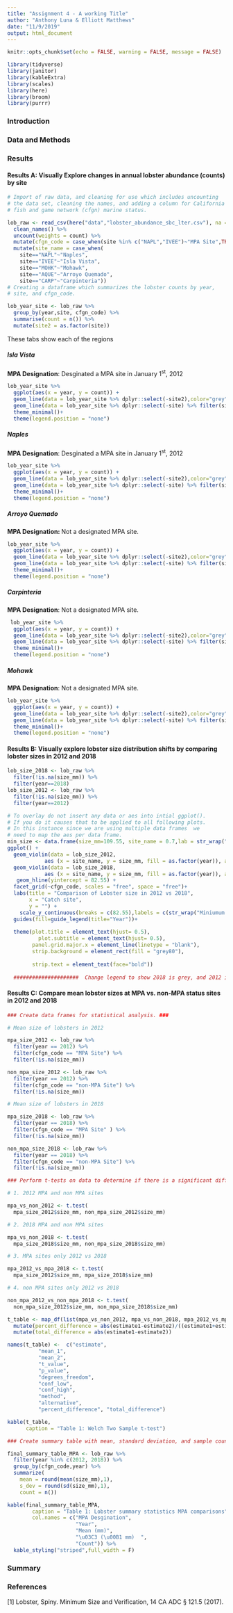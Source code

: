 ```yaml
---
title: "Assignment 4 - A working Title"
author: "Anthony Luna & Elliott Matthews"
date: "11/9/2019"
output: html_document
---
```


```r
knitr::opts_chunk$set(echo = FALSE, warning = FALSE, message = FALSE)
```
```r
library(tidyverse)
library(janitor)
library(kableExtra)
library(scales)
library(here)
library(broom)
library(purrr)
```

### Introduction

### Data and Methods

### Results

#### Results A: Visually Explore changes in annual lobster abundance (counts) by site {.tabset}

```r
# Import of raw data, and cleaning for use which includes uncounting
# the data set, cleaning the names, and adding a column for California
# fish and game network (cfgn) marine status.

lob_raw <- read_csv(here("data","lobster_abundance_sbc_lter.csv"), na = "-99999") %>% 
  clean_names() %>% 
  uncount(weights = count) %>% 
  mutate(cfgn_code = case_when(site %in% c("NAPL","IVEE")~"MPA Site",TRUE~"non-MPA Site")) %>% 
  mutate(site_name = case_when(
    site=="NAPL"~"Naples",
    site=="IVEE"~"Isla Vista",
    site=="MOHK"~"Mohawk",
    site=="AQUE"~"Arroyo Quemado",
    site=="CARP"~"Carpinteria"))
# Creating a dataframe which summarizes the lobster counts by year, 
# site, and cfgn_code.

lob_year_site <- lob_raw %>% 
  group_by(year,site, cfgn_code) %>% 
  summarise(count = n()) %>% 
  mutate(site2 = as.factor(site))


```

These tabs show each of the regions

##### Isla Vista

**MPA Designation**: Desginated a MPA site in January 1^st^, 2012

```r
lob_year_site %>% 
  ggplot(aes(x = year, y = count)) +
  geom_line(data = lob_year_site %>% dplyr::select(-site2),color="grey", aes(group=site)) +
  geom_line(data = lob_year_site %>% dplyr::select(-site) %>% filter(site2 == "IVEE"),color="#CC60A8",size=1.2) +
  theme_minimal()+
  theme(legend.position = "none")
```

##### Naples

**MPA Designation**: Desginated a MPA site in January 1^st^, 2012

```r
lob_year_site %>% 
  ggplot(aes(x = year, y = count)) +
  geom_line(data = lob_year_site %>% dplyr::select(-site2),color="grey", aes(group=site)) +
  geom_line(data = lob_year_site %>% dplyr::select(-site) %>% filter(site2 == "NAPL"),color="#CC60A8",size=1.2) +
  theme_minimal()+
  theme(legend.position = "none")
```

##### Arroyo Quemado 

**MPA Designation: ** Not a designated MPA site.


```r
lob_year_site %>% 
  ggplot(aes(x = year, y = count)) +
  geom_line(data = lob_year_site %>% dplyr::select(-site2),color="grey", aes(group=site)) +
  geom_line(data = lob_year_site %>% dplyr::select(-site) %>% filter(site2 == "AQUE"), color="#CC60A8",size=1.2) +
  theme_minimal()+
  theme(legend.position = "none")

```

##### Carpinteria

**MPA Designation**: Not a designated MPA site.


```r
 lob_year_site %>% 
  ggplot(aes(x = year, y = count)) +
  geom_line(data = lob_year_site %>% dplyr::select(-site2),color="grey", aes(group=site)) +
  geom_line(data = lob_year_site %>% dplyr::select(-site) %>% filter(site2 == "CARP"),color="#CC60A8",size=1.2) +
  theme_minimal()+
  theme(legend.position = "none")
```


##### Mohawk

**MPA Designation**: Not a designated MPA site.

```r
lob_year_site %>% 
  ggplot(aes(x = year, y = count)) +
  geom_line(data = lob_year_site %>% dplyr::select(-site2),color="grey", aes(group=site)) +
  geom_line(data = lob_year_site %>% dplyr::select(-site) %>% filter(site2 == "MOHK"),color="#CC60A8",size=1.2) +
  theme_minimal()+
  theme(legend.position = "none")
```






#### Results B: Visually explore lobster size distribution shifts by comparing lobster sizes in 2012 and 2018

```r
lob_size_2018 <- lob_raw %>% 
  filter(!is.na(size_mm)) %>% 
  filter(year==2018) 
lob_size_2012 <- lob_raw %>%    
  filter(!is.na(size_mm)) %>% 
  filter(year==2012)

# To overlay do not insert any data or aes into intial ggplot(). 
# If you do it causes that to be applied to all following plots. 
# In this instance since we are using multiple data frames  we 
# need to map the aes per data frame.
min_size <- data.frame(size_mm=109.55, site_name = 0.7,lab = str_wrap("Minimum Catch Size",width = 10), cfgn_code = factor("MPA Site",levels = c("MPA Site","Non-MPA Site")))
ggplot() + 
  geom_violin(data = lob_size_2012, 
            aes (x = site_name, y = size_mm, fill = as.factor(year)), alpha = .5) +
  geom_violin(data = lob_size_2018, 
            aes (x = site_name, y = size_mm, fill = as.factor(year)), alpha = .5) +
   geom_hline(yintercept = 82.55) +
  facet_grid(~cfgn_code, scales = "free", space = "free")+
  labs(title = "Comparison of Lobster size in 2012 vs 2018",
       x = "Catch site",
       y = "") +
    scale_y_continuous(breaks = c(82.55),labels = c(str_wrap("Miniumum Catch Size (82.55mm)",width = 10)))+
  guides(fill=guide_legend(title="Year"))+
  
  theme(plot.title = element_text(hjust= 0.5),
          plot.subtitle = element_text(hjust= 0.5),
        panel.grid.major.x = element_line(linetype = "blank"),
        strip.background = element_rect(fill = "grey80"),
        
        strip.text = element_text(face="bold"))
  
  #####################  Change legend to show 2018 is grey, and 2012 is solid##############


```


#### Results C: Compare mean lobster sizes at MPA vs. non-MPA status sites in 2012 and 2018

```r
### Create data frames for statistical analysis. ###

# Mean size of lobsters in 2012

mpa_size_2012 <- lob_raw %>% 
  filter(year == 2012) %>%
  filter(cfgn_code == "MPA Site") %>% 
  filter(!is.na(size_mm)) 

non_mpa_size_2012 <- lob_raw %>% 
  filter(year == 2012) %>%
  filter(cfgn_code == "non-MPA Site") %>% 
  filter(!is.na(size_mm)) 

# Mean size of lobsters in 2018

mpa_size_2018 <- lob_raw %>% 
  filter(year == 2018) %>%
  filter(cfgn_code == "MPA Site" ) %>% 
  filter(!is.na(size_mm)) 

non_mpa_size_2018 <- lob_raw %>% 
  filter(year == 2018) %>%
  filter(cfgn_code == "non-MPA Site") %>% 
  filter(!is.na(size_mm))

### Perform t-tests on data to determine if there is a significant difference between lobster sites in:

# 1. 2012 MPA and non MPA sites 

mpa_vs_non_2012 <- t.test(
  mpa_size_2012$size_mm, non_mpa_size_2012$size_mm)

# 2. 2018 MPA and non MPA sites

mpa_vs_non_2018 <- t.test(
  mpa_size_2018$size_mm, non_mpa_size_2018$size_mm)

# 3. MPA sites only 2012 vs 2018

mpa_2012_vs_mpa_2018 <- t.test(
  mpa_size_2012$size_mm, mpa_size_2018$size_mm)

# 4. non MPA sites only 2012 vs 2018

non_mpa_2012_vs_non_mpa_2018 <- t.test(
  non_mpa_size_2012$size_mm, non_mpa_size_2018$size_mm)

t_table <- map_df(list(mpa_vs_non_2012, mpa_vs_non_2018, mpa_2012_vs_mpa_2018, non_mpa_2012_vs_non_mpa_2018),tidy) %>% 
  mutate(percent_difference = abs(estimate1-estimate2)/((estimate1+estimate2)/2)) %>% 
  mutate(total_difference = abs(estimate1-estimate2)) 

names(t_table) <-  c("estimate",
          "mean_1",
          "mean_2", 
          "t_value",
          "p_value",
          "degrees_freedom",
          "conf_low",
          "conf_high",
          "method",
          "alternative",
          "percent_difference", "total_difference")

kable(t_table,
      caption = "Table 1: Welch Two Sample t-test")


```

```r
### Create summary table with mean, standard deviation, and sample count

final_summary_table_MPA <- lob_raw %>% 
  filter(year %in% c(2012, 2018)) %>% 
  group_by(cfgn_code,year) %>% 
  summarize(
    mean = round(mean(size_mm),1),
    s_dev = round(sd(size_mm),1),
    count = n())

kable(final_summary_table_MPA, 
        caption = "Table 1: Lobster summary statistics MPA comparisons",
        col.names = c("MPA Desgination",
                      "Year",
                      "Mean (mm)",
                      "\u03C3 (\u00B1 mm)  ",
                      "Count")) %>% 
  kable_styling("striped",full_width = F) 
```


### Summary

### References

[1] Lobster, Spiny. Minimum Size and Verification, 14 CA ADC § 121.5 (2017).








